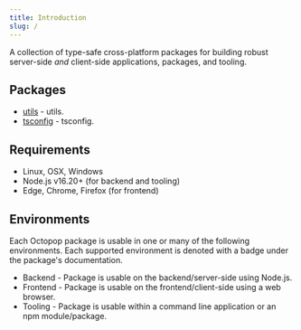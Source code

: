 ```yaml
---
title: Introduction
slug: /
---
```



A collection of type-safe cross-platform packages for building robust server-side _and_ client-side
applications, packages, and tooling.

## Packages

- [utils](./utils.mdx) - utils.
- [tsconfig](./tsconfig.mdx) - tsconfig.

## Requirements

- Linux, OSX, Windows
- Node.js v16.20+ (for backend and tooling)
- Edge, Chrome, Firefox (for frontend)

## Environments

Each Octopop package is usable in one or many of the following environments. Each supported
environment is denoted with a badge under the package's documentation.

- <Badge type="warning">Backend</Badge> - Package is usable on the backend/server-side using Node.js.
- <Badge type="success">Frontend</Badge> - Package is usable on the frontend/client-side using a web
  browser.
- <Badge type="primary">Tooling</Badge> - Package is usable within a command line application or an npm
  module/package.